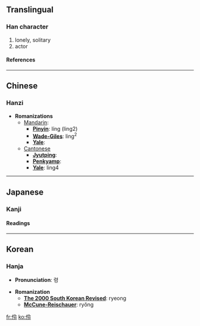 ==Translingual==
===Han character===
{{Han char|rad=人|as=05|sn=7|four=2823<sub>7</sub>|canj=人人戈戈 (OOII)}}
# lonely, solitary
# actor
====References====
{{Han ref|kx=0097.030|dkj=00478|dj=0205.100|hdz=10137.020|uh=4F36|ud=20278|bh=A744|bd=42820}}
----

==Chinese==
===Hanzi===


* '''Romanizations'''
** [[Mandarin]]:
*** '''[[Pinyin]]''': líng (ling2)
*** '''[[Wade-Giles]]''': ling<sup>2</sup>
*** '''[[Yale]]''': 
**[[Cantonese]]
***'''[[Jyutping]]''':
***'''[[Penkyamp]]''': 
***'''[[Yale]]''': ling4


----
==Japanese==
===Kanji===


{{ja-kanji|grade=|rs=人05}}
====Readings====
{{ja-readings|on=[[れい]] (rei), [[りょう]] (ryō)|kun=[[わざおぎ]] (wazaogi)}}


----
==Korean==
===Hanja===

* '''Pronunciation''': 령

* '''Romanization'''
** '''[[The 2000 South Korean Revised Romanization|The 2000 South Korean Revised]]''': ryeong
** '''[[McCune-Reischauer]]''': ryŏng


[[fr:伶]]
[[ko:伶]]